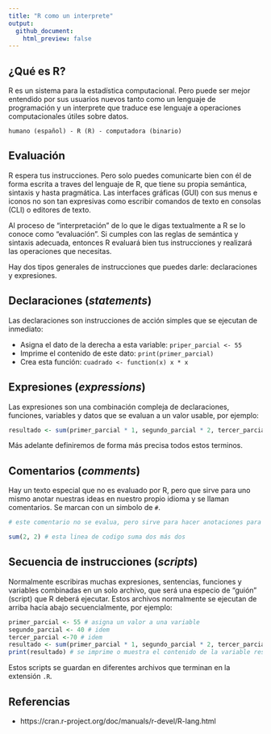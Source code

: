 ```yaml
---
title: "R como un interprete"
output: 
  github_document:
    html_preview: false
---
```


## ¿Qué es R?

R es un sistema para la estadística computacional. Pero puede ser mejor entendido por sus usuarios nuevos tanto como un lenguaje de programación y un interprete que traduce ese lenguaje a operaciones computacionales útiles sobre datos.

```{}
humano (español) - R (R) - computadora (binario)
```

## Evaluación
R espera tus instrucciones. Pero solo puedes comunicarte bien con él de forma escrita a traves del lenguaje de R, que tiene su propia semántica, sintaxis y hasta pragmática. Las interfaces gráficas (GUI) con sus menus e iconos no son tan expresivas como escribir comandos de texto en consolas (CLI) o editores de texto.

Al proceso de "interpretación" de lo que le digas textualmente a R se lo conoce como "evaluación". Si cumples con las reglas de semántica y sintaxis adecuada, entonces R evaluará bien tus instrucciones y realizará las operaciones que necesitas.

Hay dos tipos generales de instrucciones que puedes darle: declaraciones y expresiones.

## Declaraciones (_statements_)
Las declaraciones son instrucciones de acción simples que se ejecutan de inmediato:

- Asigna el dato de la derecha a esta variable: `priper_parcial <- 55`
- Imprime el contenido de este dato: `print(primer_parcial)`
- Crea esta función: `cuadrado <- function(x) x * x`

## Expresiones (_expressions_)
Las expresiones son una combinación compleja de declaraciones, funciones, variables y datos que se evaluan a un valor usable, por ejemplo:
```r
resultado <- sum(primer_parcial * 1, segundo_parcial * 2, tercer_parcial * 3) / sum(1:3)
```

Más adelante definiremos de forma más precisa todos estos terminos.

## Comentarios (_comments_)

Hay un texto especial que no es evaluado por R, pero que sirve para uno mismo anotar nuestras ideas en nuestro propio idioma y se llaman comentarios. Se marcan con un simbolo de `#`.
```r
# este comentario no se evalua, pero sirve para hacer anotaciones para uno mismo o para otros

sum(2, 2) # esta linea de codigo suma dos más dos
```

## Secuencia de instrucciones (_scripts_)
Normalmente escribiras muchas expresiones, sentencias, funciones y variables combinadas en un solo archivo, que será una especio de "guión" (script) que R deberá ejecutar. Estos archivos normalmente se ejecutan de arriba hacía abajo secuencialmente, por ejemplo:

```r
primer_parcial <- 55 # asigna un valor a una variable
segundo_parcial <- 40 # idem
tercer_parcial <-70 # idem
resultado <- sum(primer_parcial * 1, segundo_parcial * 2, tercer_parcial * 3) / sum(1:3) # la expresión se evalua a un valor y se asigna a la variable resultado
print(resultado) # se imprime o muestra el contenido de la variable resultado
```

Estos scripts se guardan en diferentes archivos que terminan en la extensión `.R`.

## Referencias
- https://cran.r-project.org/doc/manuals/r-devel/R-lang.html

